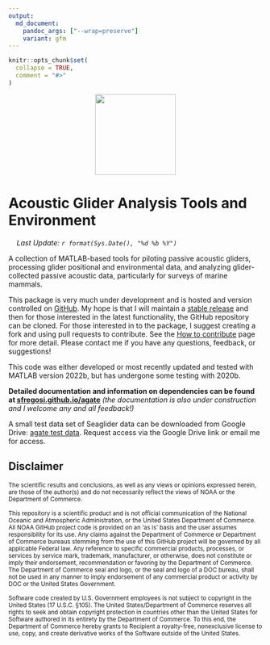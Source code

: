 ```yaml
---
output:
  md_document:
    pandoc_args: ["--wrap=preserve"]
    variant: gfm
---
```


<!-- README.md is generated from README.Rmd. Please edit that file -->


```r
knitr::opts_chunk$set(
  collapse = TRUE,
  comment = "#>"
)
```


<p align="center">
   <img src="docs/images/agate_logo_thick_orange.svg" width="160">
</p>

# Acoustic Glider Analysis Tools and Environment

<img src="https://raw.githubusercontent.com/FortAwesome/Font-Awesome/6.x/svgs/regular/calendar-check.svg" style="width:0.88em;height:1em"> *Last Update: `r format(Sys.Date(), "%d %b %Y")`*

A collection of MATLAB-based tools for piloting passive acoustic gliders, processing glider positional and environmental data, and analyzing glider-collected passive acoustic data, particularly for surveys of marine mammals.

This package is very much under development and is hosted and version controlled on [GitHub](https://github.com/sfregosi/agate). My hope is that I will maintain a [stable release](https://github.com/sfregosi/agate/releases) and then for those interested in the latest functionality, the GitHub repository can be cloned. For those interested in  to the package, I suggest creating a fork and using pull requests to contribute. See the [How to contribute](https://sfregosi.github.io/agate/contribute.html) page for more detail. Please contact me if you have any questions, feedback, or suggestions!

This code was either developed or most recently updated and tested with MATLAB version 2022b, but has undergone some testing with 2020b.  

**Detailed documentation and information on dependencies can be found at [sfregosi.github.io/agate](https://sfregosi.github.io/agate)**
*(the documentation is also under construction and I welcome any and all feedback!)*

A small test data set of Seaglider data can be downloaded from Google Drive: [agate test data](https://drive.google.com/drive/u/1/folders/1YZqnzZEor6v1lGQPB4EQll3-U2lfSh8n){target="_blank"}. Request access via the Google Drive link or email me for access. 


## Disclaimer

<sub>The scientific results and conclusions, as well as any views or opinions expressed herein, are those of the author(s) and do not necessarily reflect the views of NOAA or the Department of Commerce.</sub>

<sub>This repository is a scientific product and is not official communication of the National Oceanic and Atmospheric Administration, or the United States Department of Commerce. All NOAA GitHub project code is provided on an 'as is' basis and the user assumes responsibility for its use. Any claims against the Department of Commerce or Department of Commerce bureaus stemming from the use of this GitHub project will be governed by all applicable Federal law. Any reference to specific commercial products, processes, or services by service mark, trademark, manufacturer, or otherwise, does not constitute or imply their endorsement, recommendation or favoring by the Department of Commerce. The Department of Commerce seal and logo, or the seal and logo of a DOC bureau, shall not be used in any manner to imply endorsement of any commercial product or activity by DOC or the United States Government.</sub>

<sub>Software code created by U.S. Government employees is not subject to copyright in the United States (17 U.S.C. §105). The United States/Department of Commerce reserves all rights to seek and obtain copyright protection in countries other than the United States for Software authored in its entirety by the Department of Commerce. To this end, the Department of Commerce hereby grants to Recipient a royalty-free, nonexclusive license to use, copy, and create derivative works of the Software outside of the United States.</sub>
